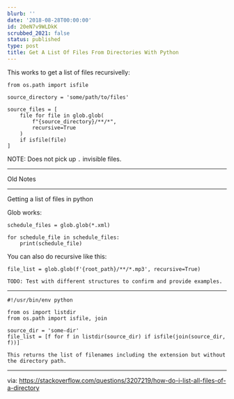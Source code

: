 ```yaml
---
blurb: ''
date: '2018-08-28T00:00:00'
id: 20eN7v9WLDkK
scrubbed_2021: false
status: published
type: post
title: Get A List Of Files From Directories With Python
---
```


This works to get a list of files recursivelly: 


    from os.path import isfile

    source_directory = 'some/path/to/files'

    source_files = [
        file for file in glob.glob(
            f"{source_directory}/**/*",
            recursive=True
        )
        if isfile(file)
    ]

NOTE: Does not pick up `.` invisible files. 






---

Old Notes

---

Getting a list of files in python 

Glob works:

    
    schedule_files = glob.glob(*.xml)
    
    for schedule_file in schedule_files:
        print(schedule_file)


You can also do recursive like this:

    file_list = glob.glob(f'{root_path}/**/*.mp3', recursive=True)
    
    TODO: Test with different structures to confirm and provide examples. 
    
        



--------------------------------------------------------------------------------

    #!/usr/bin/env python
    
    from os import listdir
    from os.path import isfile, join
    
    source_dir = 'some-dir'
    file_list = [f for f in listdir(source_dir) if isfile(join(source_dir, f))]
    
    This returns the list of filenames including the extension but without the directory path.
    
    
    
---

via: https://stackoverflow.com/questions/3207219/how-do-i-list-all-files-of-a-directory
